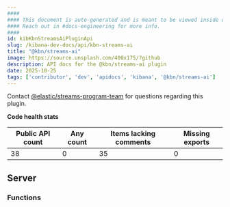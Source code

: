 ```yaml
---
####
#### This document is auto-generated and is meant to be viewed inside our experimental, new docs system.
#### Reach out in #docs-engineering for more info.
####
id: kibKbnStreamsAiPluginApi
slug: /kibana-dev-docs/api/kbn-streams-ai
title: "@kbn/streams-ai"
image: https://source.unsplash.com/400x175/?github
description: API docs for the @kbn/streams-ai plugin
date: 2025-10-25
tags: ['contributor', 'dev', 'apidocs', 'kibana', '@kbn/streams-ai']
---
```




Contact [@elastic/streams-program-team](https://github.com/orgs/elastic/teams/streams-program-team) for questions regarding this plugin.

**Code health stats**

| Public API count  | Any count | Items lacking comments | Missing exports |
|-------------------|-----------|------------------------|-----------------|
| 38 | 0 | 35 | 0 |

## Server

### Functions
<DocDefinitionList data={kbnStreamsAiObj.server.functions}/>

